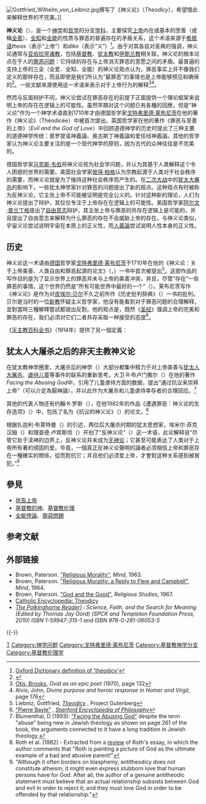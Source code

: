 [[File:Gottfried_Wilhelm_von_Leibniz.jpg|thumb]]撰写了《神义论》（''Theodicy''），希望借此来解释世界的不完美。]]

'''神义论'''（{{lang-en|theodicy}}），是一个[[神学|神学]]和[[哲学|哲学]]的分支[[学科|学科]]，主要探究[[基督教的神|上帝]]内在或基本的至善（或稱[[全善_(神学)|全善]]）、[[全知|全知]]和[[全能|全能]]的性质与罪恶的普遍存在的矛盾关系，这个术语来源于[[希腊语|希腊语]]''theos''（表示“上帝”）和''dike''（表示“义”）<ref>[http://www.askoxford.com/concise_oed/theodicy Oxford Dictionary definition of 'theodicy']</ref>。由于对其各自对圣典的强调，神义论通常与[[亚伯拉罕诸教|亚伯拉罕诸教]]，包括[[基督教|基督教]]、[[犹太教|犹太教]]和[[伊斯兰教|伊斯兰教]]相关联。神义论的根本论点在于人的[[罪恶问题|罪恶问题]]：它持续的存在与上帝消灭罪恶的意愿之间的矛盾。最普遍的支持上帝的三全（全爱、全知、全能）的神义论观点认为，罪恶事实上并不像我们定义的那样存在，而且即使是我们所认为“最罪恶”的事情也是上帝能够预见和确保的<ref>{{Cite web |url=http://www.merriam-webster.com/dictionary/theodicy |title=Merriam-Webster definition of 'theodicy' |access-date=2011-09-16 |archive-date=2021-03-09 |archive-url=https://web.archive.org/web/20210309150924/https://www.merriam-webster.com/dictionary/theodicy |dead-url=no }}</ref>。一些文献来源使用这一术语来表示对于上帝行为的解释<ref>[[Brooks_Otis|Otis, Brooks]], ''Ovid as an epic poet'' (1970), page 132</ref><ref>Alvis, John, ''Divine purpose and heroic response in Homer and Virgil'', page 176</ref>。

然而与反面辩护不同，神义论尝试在罪恶存在的前提下正面提供一个理论框架来说明上帝的存在在逻辑上的可能性。虽然早期对这个问题已有各種的回應，但是“神义论”作为一个神学术语直到1710年才由德国哲学家[[戈特弗里德·莱布尼茨|戈特弗里德·莱布尼茨]]在他的著作《神义论》（Théodicée）中被首次提出。英国哲学家{{le|约翰·希克|John Hick}}在他的著作《罪恶与至善的上帝》（''Evil and the God of Love''）中回顾道德神学的历史时提出了三种主要的道德神学传统：普罗提诺神義論、奥古斯丁神義論和爱任纽神義論。其他的哲学家认为神义论主要关注的是一个现代神学的原则，因为古代的众神往往是不完美的。

德国哲学家[[马克斯·韦伯|马克斯·韦伯]]将神义论视为社会学问题，并认为其基于人类解释这个令人困惑的世界的需要。美国社会学家[[彼得·柏格_(美国社会学家)|彼得·柏格]]认为宗教起源于人类对于社会秩序的需要，而神义论就是为了维持这种社会秩序而产生的。在[[二次大战|二次大战]]中的[[犹太大屠杀|犹太大屠杀]]的影响下，一些犹太神学家针对罪恶的问题提出了新的观点。这种观点有时被称为反神义论，它主张上帝不可能被证明是完全公义的。针对这种新的理论，人们为神义论提出了辩护，其仅仅专注于上帝存在在逻辑上的可能性。美国哲学家[[阿尔文·普兰丁格|阿尔文·普兰丁格]]提出了[[自由意志|自由意志]]辩护，其主张上帝与罪恶的共存在逻辑上是可能的，并且提出了自由意志来解释为什么罪恶的存在不会威胁上帝的存在。与神义论类似，宇宙义论尝试说明宇宙在本原上的正义性，而[[人義論|人義論]]尝试说明人性本身的正义性。

== 历史 ==
神义论这一术语由[[德国|德国]]哲学家[[戈特弗里德·莱布尼茨|戈特弗里德·莱布尼茨]]于1710年在他的《神义论：关于上帝美善、人类自由和罪恶起源的论文》（{{lang-en|''Theodicy: Essays on the Goodness of God, the Freedom of Man and the Origin of Evil''}}，{{lang-fr|''Essais de Théodicée sur la bonté de Dieu, la liberté de l'homme et l'origine du mal''}}）一书中首次被提出<ref>Liebniz, Gottfried, ''[http://www.gutenberg.org/etext/17147 Theodicy] {{Wayback|url=http://www.gutenberg.org/etext/17147 |date=20090924090936 }}'', Project Gutenberg</ref>。这部作品的写作目的是为了显示世界上的罪恶并未与上帝的美善冲突，并且，尽管“存在”一些罪恶的事情，这个世界仍然是“所有可能世界中最好的一个”（{{lang|en|''Best of all possible worlds''}}）。莱布尼茨写作《神义论》是作为对[[皮埃尔·贝尔|皮埃尔·贝尔]]不久之前所作《历史批判辞典》（{{lang|fr|''Dictionnaire Historique et Critique''}}）一书的批判。贝尔是当时的一位[[新教|新教]]怀疑主义哲学家，他没有能看到对于罪恶问题的合理解释，並對當時三種解釋嘗試都提出反對。他的观点是，既然《[[圣经|圣经]]》强调上帝的完美和罪恶的存在，我们必须对它们二者共存采取一种接受的态度<ref>[http://plato.stanford.edu/entries/bayle/ "Pierre Bayle"] {{Wayback|url=http://plato.stanford.edu/entries/bayle/ |date=20210304162700 }}, ''[[Stanford_Encyclopedia_of_Philosophy|Stanford Encyclopedia of Philosophy]]''</ref>。

《[[天主教百科全书|天主教百科全书]]》（1914年）提供了另一個定義：
{{quote|
就像莱布尼茨那樣，其他哲學家也把他們在罪恶问题上的論述稱為「神義論」。由于在對問題的徹底探討里，對於上帝存在和属性的證明不能被忽视，我们对于上帝的全部知识逐渐被带入到神义论的范畴中。这样，神义论成为了[[自然神学|自然神学]]的同义词，即形而上学的部门，展示上帝存在和属性的正面證明，并解决與之矛盾的困难。'''神义论因此可以被定义为一门只通过推理过程来探讨上帝的科学。'''它是一門科学，因为它系统地梳理、展示了我们关于上帝的认识，並且演示了—在這個詞語的嚴格意義上—其每一個命題。但是它只以自然為其證明的唯一依據，'''而神学通过超自然啟示出发，来阐述我们對上帝的知识。'''<ref>Kempf, Constantine. [http://www.newadvent.org/cathen/14569a.htm "Theodicy"], ''The Catholic Encyclopedia''. Vol. 14. New York: Robert Appleton Company, 1912. 16 Mar. 2011.</ref>}}

== 犹太人大屠杀之后的非天主教神义论 ==
{{See also|犹太人大屠杀}}

在犹太教神学圈里，大屠杀后的神学（{{lang|en|post-Holocaust theology}}）大部分都集中精力于对上帝美善与[[犹太人大屠杀|犹太人大屠杀]]、[[虐待儿童|虐待儿童]]等事件的联系的重新思考。大卫·R·布卢门撒尔（{{lang|en|David R. Blumenthal}}）在他的著作''Facing the Abusing God''中，引用了儿童虐待方面的数据，提出“通过抗议来崇拜上帝”（可以介定為厭神論），并以此作为大屠杀和儿童虐待幸存者的合理回应。<ref>Blumenthal, D (1993): [http://books.google.com/books?id=DfNKpfyAOH0C&lpg=PA249&ots=4x5bh-_wYb&dq=facing%20the%20abusing%20god&pg=PA250#v=onepage&q&f=false "Facing the Abusing God"] {{Wayback|url=http://books.google.com/books?id=DfNKpfyAOH0C&lpg=PA249&ots=4x5bh-_wYb&dq=facing%20the%20abusing%20god&pg=PA250#v=onepage&q&f=false |date=20140628030454 }} despite the term "abuse" being new in Jewish theology as shown on page 261 of the book, the arguments connected to it have a long tradition in Jewish theology.</ref>

其他的代表人物还有约翰·K·罗斯（{{lang|en|John K. Roth}}），在他1982年的作品《遭遇罪恶：神义论的生存选项》（{{lang|en|''Encountering Evil: Live Options in Theodicy''}}）中，包括了名为《抗议的神义论》（{{lang|en|''A Theodicy of Protest''}}）的论文。<ref>Roth et al. (1982) - Extracted from a  [http://www.thatreligiousstudieswebsite.com/Articles/Philosophy_of_religion/Evil/roth_theodicy_protest2.html review] {{Wayback|url=http://www.thatreligiousstudieswebsite.com/Articles/Philosophy_of_religion/Evil/roth_theodicy_protest2.html |date=20110716215157 }} of Roth's essay, in which the author comments that "Roth is painting a picture of God as the ultimate example of a bad and abusive parent!"</ref>

根据扎迦利·布莱特曼（{{lang|en|Zachary Braiterman}}）的引述，两位后大屠杀时期的犹太思想家，埃米尔·菲克汉姆（{{lang|en|Emil Fackenheim}}）和理查德·卢宾斯坦（{{lang|en|Richard Rubinstein}}）开创了“反神义论”（{{lang|en|''anti-theodicy''}}）这一术语，此论解释说“尽管它处于渎神的边界上，反神义论并未成为[[无神论|无神论]]；它甚至可能表达了人类对于上帝所有著的頑固的爱。毕竟，一個真正反神义论聲明的論者必须相信上帝和罪恶存在一種確实的關係，從而對抗它；并且他们必须爱上帝，才會對这种关系感到被冒犯。”<ref>"Although it often borders on blasphemy, antitheodicy does not constitute atheism; it might even express stubborn love that human persons have for God. After all, the author of a genuine antitheodic statement must believe that an actual relationship subsists between God and evil in order to reject it; and they must love God in order to be offended by that relationship."</ref>

== 參見 ==
* [[状告上帝|状告上帝]]
* [[基督教的神|基督教的神]]、[[基督教伦理|基督教伦理]]
* [[全能悖論|全能悖論]]、[[罪惡問題|罪惡問題]]

== 参考文献 ==
{{Reflist|35em}}

== 外部链接 ==
* Brown, Paterson. [https://web.archive.org/web/20101227173500/http://metalog.org/files/tpb/rel.m.html "Religious Morality"], ''Mind'', 1963.
* Brown, Paterson. [https://web.archive.org/web/20101227180203/http://metalog.org/files/tpb/reply.html "Religious Morality: a Reply to Flew and Campbell"], ''Mind'', 1964.
* Brown, Paterson. [https://web.archive.org/web/20101125212955/http://metalog.org/files/tpb/god.g.html "God and the Good"], ''Religious Studies'', 1967.
* [http://www.newadvent.org/cathen/14569a.htm Catholic Encyclopedia: Theodicy] {{Wayback|url=http://www.newadvent.org/cathen/14569a.htm |date=20210417172405 }}
* ''[http://templetonpress.org/content/polkinghorne-reader-0 {{Wayback|url=http://templetonpress.org/content/polkinghorne-reader-0 |date=20170207031601 }} The Polkinghorne Reader<nowiki>]</nowiki>] : Science, Faith, and the Search for Meaning (Edited by Thomas Jay Oord) (SPCK and Templeton Foundation Press, 2010) ISBN 1-59947-315-1 and ISBN 978-0-281-06053-5''
{{-}}
{{宗教哲学}}
{{神学}}
{{基督教神学}}

[[Category:宗教哲学|T]]
[[Category:神学问题|Category:神学问题]]
[[Category:戈特弗里德·萊布尼茨|Category:戈特弗里德·萊布尼茨]]
[[Category:基督教神学分支|Category:基督教神学分支]]
[[Category:基督教伦理学|Category:基督教伦理学]]
